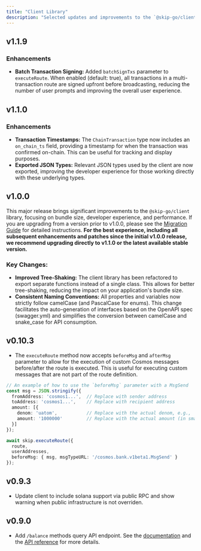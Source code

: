 ```yaml
---
title: "Client Library"
description: "Selected updates and improvements to the `@skip-go/client` [npm package](https://www.npmjs.com/package/@skip-go/client)."
---
```


## v1.1.9

### Enhancements
- **Batch Transaction Signing:** Added `batchSignTxs` parameter to `executeRoute`. When enabled (default: true), all transactions in a multi-transaction route are signed upfront before broadcasting, reducing the number of user prompts and improving the overall user experience.

## v1.1.0

### Enhancements
- **Transaction Timestamps:** The `ChainTransaction` type now includes an `on_chain_ts` field, providing a timestamp for when the transaction was confirmed on-chain. This can be useful for tracking and display purposes.
- **Exported JSON Types:** Relevant JSON types used by the client are now exported, improving the developer experience for those working directly with these underlying types.

## v1.0.0

This major release brings significant improvements to the `@skip-go/client` library, focusing on bundle size, developer experience, and performance. If you are upgrading from a version prior to v1.0.0, please see the [Migration Guide](../client/migration-guide) for detailed instructions. **For the best experience, including all subsequent enhancements and patches since the initial v1.0.0 release, we recommend upgrading directly to v1.1.0 or the latest available stable version.**

### Key Changes:

-   **Improved Tree-Shaking:** The client library has been refactored to export separate functions instead of a single class. This allows for better tree-shaking, reducing the impact on your application's bundle size.
-   **Consistent Naming Conventions:** All properties and variables now strictly follow camelCase (and PascalCase for enums). This change facilitates the auto-generation of interfaces based on the OpenAPI spec (swagger.yml) and simplifies the conversion between camelCase and snake_case for API consumption.

## v0.10.3
- The `executeRoute` method now accepts `beforeMsg` and `afterMsg`  parameter to allow for the execution of custom Cosmos messages before/after the route is executed. This is useful for executing custom messages that are not part of the route definition.

```typescript
// An example of how to use the `beforeMsg` parameter with a MsgSend
const msg = JSON.stringify({
  fromAddress: 'cosmos1...',  // Replace with sender address
  toAddress: 'cosmos1...',    // Replace with recipient address
  amount: [{
    denom: 'uatom',           // Replace with the actual denom, e.g., 'uatom' for ATOM
    amount: '1000000'         // Replace with the actual amount (in smallest unit, e.g., micro-ATOM)
  }]
});

await skip.executeRoute({
  route,
  userAddresses,
  beforeMsg: { msg, msgTypeURL: '/cosmos.bank.v1beta1.MsgSend' }
});
```

## v0.9.3
- Update client to include solana support via public RPC and show warning when public infrastructure is not overriden.

## v0.9.0
- Add `/balance` methods query API endpoint. See the [documentation](../client/balance-gas-and-fee-tooling) and the [API reference](/api-reference/prod/info/post-v2infobalances) for more details.